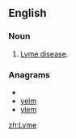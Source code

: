 {{also|lyme}}

==English==

===Noun===
{{en-noun|-}}

# [[Lyme disease]].

===Anagrams===
* {{alphagram|[[elmy#English|elmy]]}} 
* [[yelm#English|yelm]]
* [[ylem#English|ylem]]

[[zh:Lyme]]